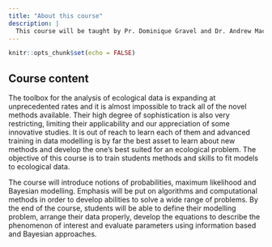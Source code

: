 ```yaml
---
title: "About this course"
description: |
  This course will be taught by Pr. Dominique Gravel and Dr. Andrew MacDonald (Université de Sherbrooke) and featuring guest speakers Professors Vianey Leos Barajas (U of Toronto), Timothée Poisot (U de Montreal), Pedro Peres-Neto (Concordia), Sandra Hamel (U Laval) and Marc Bélisle (U de Sherbrooke).
---
```


```r
knitr::opts_chunk$set(echo = FALSE)
```

## Course content

The toolbox for the analysis of ecological data is expanding at unprecedented rates and it is almost impossible to track all of the novel methods available. Their high degree of sophistication is also very restricting, limiting their applicability and our appreciation of some innovative studies. It is out of reach to learn each of them and  advanced training in data modelling is by far the best asset to learn about new methods and develop the one’s best suited for an ecological problem. The objective of this course is to train students methods and skills to fit models to ecological data.

The course will introduce notions of probabilities, maximum likelihood and Bayesian modelling. Emphasis will be put on algorithms and computational methods in order to develop abilities to solve a wide range of problems. By the end of the course, students will be able to define their modelling problem, arrange their data properly, develop the equations to describe the phenomenon of interest and evaluate parameters using information based and Bayesian approaches.
